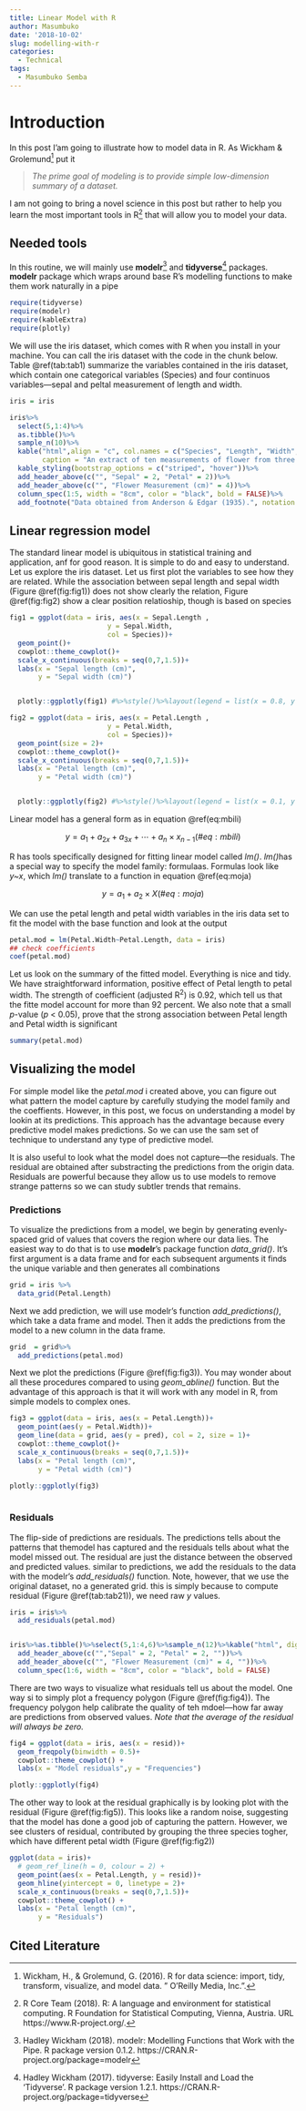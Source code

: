 ```yaml
---
title: Linear Model with R
author: Masumbuko
date: '2018-10-02'
slug: modelling-with-r
categories:
  - Technical
tags:
  - Masumbuko Semba
---
```


# Introduction
In this post I'am going to illustrate how to model data in R. As Wickham & Grolemund^[Wickham, H., & Grolemund, G. (2016). R for data science: import, tidy, transform, visualize, and model data. " O'Reilly Media, Inc.".] put it

>*The prime goal of modeling is to provide simple low-dimension summary of a dataset.* 

I am not going to bring a novel science in this post but rather to  help you learn the most important tools in R^[R Core Team (2018). R: A language and environment for statistical computing. R Foundation for Statistical  Computing, Vienna, Austria. URL https://www.R-project.org/.] that will allow you to model your data.

## Needed tools
In this routine, we will mainly use **modelr**^[Hadley Wickham (2018). modelr: Modelling Functions that Work with the Pipe. R package version 0.1.2.
  https://CRAN.R-project.org/package=modelr] and **tidyverse**^[Hadley Wickham (2017). tidyverse: Easily Install and Load the 'Tidyverse'. R package version 1.2.1.
  https://CRAN.R-project.org/package=tidyverse] packages. **modelr** package which wraps around base R’s modelling functions to make them work naturally in a pipe

```r
require(tidyverse)
require(modelr)
require(kableExtra)
require(plotly)
```

We will use the iris dataset, which comes with R when you install in your machine. You can call the iris dataset with the code in the chunk below. Table \@ref(tab:tab1) summarize the variables contained in the iris dataset, which contain one categorical variables (Species) and four continuos variables---sepal and peltal measurement of length and width.
```r
iris = iris
```


```r

iris%>%
  select(5,1:4)%>%
  as.tibble()%>%
  sample_n(10)%>%
  kable("html",align = "c", col.names = c("Species", "Length", "Width","Length", "Width"), 
        caption = "An extract of ten measurements of flower from three species of iris")%>%
  kable_styling(bootstrap_options = c("striped", "hover"))%>%
  add_header_above(c("", "Sepal" = 2, "Petal" = 2))%>%
  add_header_above(c("", "Flower Measurement (cm)" = 4))%>%
  column_spec(1:5, width = "8cm", color = "black", bold = FALSE)%>%
  add_footnote("Data obtained from Anderson & Edgar (1935).", notation = "number")
```

## Linear regression model
The standard linear model is ubiquitous in statistical training and application, anf for good reason. It is simple to do and easy to understand. Let us explore the iris dataset. Let us first plot the variables to see how they are related. While the association between sepal length and sepal width (Figure \@ref(fig:fig1)) does not show clearly the relation, Figure \@ref(fig:fig2) show a clear position relatioship, though is based on species
```r


fig1 = ggplot(data = iris, aes(x = Sepal.Length ,
                        y = Sepal.Width, 
                        col = Species))+
  geom_point()+
  cowplot::theme_cowplot()+
  scale_x_continuous(breaks = seq(0,7,1.5))+
  labs(x = "Sepal length (cm)",
       y = "Sepal width (cm)")


  plotly::ggplotly(fig1) #%>%style()%>%layout(legend = list(x = 0.8, y = 0.95))
```

```r


fig2 = ggplot(data = iris, aes(x = Petal.Length ,
                        y = Petal.Width, 
                        col = Species))+
  geom_point(size = 2)+
  cowplot::theme_cowplot()+
  scale_x_continuous(breaks = seq(0,7,1.5))+
  labs(x = "Petal length (cm)",
       y = "Petal width (cm)")


  plotly::ggplotly(fig2) #%>%style()%>%layout(legend = list(x = 0.1, y = 0.95))
```
Linear model has a general form as in equation \@ref(eq:mbili)

$$
  \begin{equation}
  y = a_1 + a_{2x} + a_{3x}+\cdots + a_n \times x_{n-1}  (\#eq:mbili)
  \end{equation}
$$

R has tools specifically designed for fitting linear model called *lm()*. *lm()*has a special way to specify the model family: formulaas. Formulas look like *y~x*, which *lm()* translate to a function in equation \@ref(eq:moja)

$$
  \begin{equation}
    y = a_1 + a_2 \times X (\#eq:moja)
  \end{equation}
$$

We can use the petal length and petal width variables in the iris data set to fit the model with the base function and look at the output
```r
petal.mod = lm(Petal.Width~Petal.Length, data = iris)
## check coefficients
coef(petal.mod)
```

 Let us look on the summary of the fitted model. Everything is nice and tidy. We have straightforward information, positive effect of Petal length to petal width. The strength of coefficient (adjusted R^2^) is 0.92, which tell us that the fitte model account for more than 92 percent. We also note that a small *p*-value (*p* < 0.05), prove that the strong association between Petal length and Petal width is significant
```r
summary(petal.mod)
```

## Visualizing the model
For simple model like the *petal.mod* i created above, you can figure out what pattern the model capture by carefully studying the model family and the coeffients. However, in this post, we focus on understanding a model by lookin at its predictions. This approach has the advantage because every predictive model makes predictions. So we can use the sam set of technique to understand any type of predictive model. 

It is also useful to look what the model does not capture---the residuals. The residual are obtained after substracting the predictions from the origin data. Residuals are powerful because they allow us to use models to remove strange patterns so we can study subtler trends that remains. 

### Predictions
To visualize the predictions from a model, we begin by generating evenly-spaced grid of values that covers the region where our data lies. The easiest way to do that is to use **modelr**'s package function *data_grid()*. It's first argument is a data frame and for each subsequent arguments it finds the unique variable and then generates all combinations

```r
grid = iris %>%
  data_grid(Petal.Length)
```

Next we add prediction, we will use modelr's function *add_predictions()*, which take a data frame and model. Then it adds the predictions from the model to a new column in the data frame. 
```r
grid  = grid%>%
  add_predictions(petal.mod)
```

Next we plot the predictions (Figure \@ref(fig:fig3)). You may wonder about all these procedures compared to using *geom_abline()* function. But the advantage of this approach is that it will work with any model in R, from simple models to complex ones.
```r
fig3 = ggplot(data = iris, aes(x = Petal.Length))+
  geom_point(aes(y = Petal.Width))+
  geom_line(data = grid, aes(y = pred), col = 2, size = 1)+
  cowplot::theme_cowplot()+
  scale_x_continuous(breaks = seq(0,7,1.5))+
  labs(x = "Petal length (cm)",
       y = "Petal width (cm)")

plotly::ggplotly(fig3)
  
```


### Residuals
The flip-side of predictions are residuals. The predictions tells about the patterns that themodel has captured and the residuals tells about what the model missed out. The residual are just the distance between the observed and predicted values. similar to predictions, we add the residuals to the data with the modelr's *add_residuals()* function. Note, however, that we use the original dataset, no a generated grid. this is simply because to compute residual (Figure \@ref(tab:tab21)), we need raw *y* values. 

```r
iris = iris%>%
  add_residuals(petal.mod)


iris%>%as.tibble()%>%select(5,1:4,6)%>%sample_n(12)%>%kable("html", digits = 2, align = "c", caption = "The residual values in the dataset", col.names = c("Species", "Length", "Width", "Length", "Width", "Residual"))%>%
  add_header_above(c("","Sepal" = 2, "Petal" = 2, ""))%>%
  add_header_above(c("", "Flower Measurement (cm)" = 4, ""))%>%
  column_spec(1:6, width = "8cm", color = "black", bold = FALSE)

```

There are two ways to visualize what residuals tell us about the model. One way si to simply plot a frequency polygon (Figure \@ref(fig:fig4)). The frequency polygon help calibrate the quality of teh mdoel---how far away are predictions from observed values. *Note that the average of the residual will always be zero.*

```r
fig4 = ggplot(data = iris, aes(x = resid))+
  geom_freqpoly(binwidth = 0.5)+
  cowplot::theme_cowplot() +
  labs(x = "Model residuals",y = "Frequencies")

plotly::ggplotly(fig4)
```

The other way to look at the residual graphically is by looking plot with the residual (Figure \@ref(fig:fig5)). This looks like a random noise, suggesting that the model has done a good job of capturing the pattern. However, we see clusters of residual, contributed by grouping the three species togher, which have different petal width (Figure \@ref(fig:fig2))

```r
ggplot(data = iris)+
  # geom_ref_line(h = 0, colour = 2) +
  geom_point(aes(x = Petal.Length, y = resid))+
  geom_hline(yintercept = 0, linetype = 2)+
  scale_x_continuous(breaks = seq(0,7,1.5))+
  cowplot::theme_cowplot() +
  labs(x = "Petal length (cm)",
       y = "Residuals")
```


## Cited Literature
